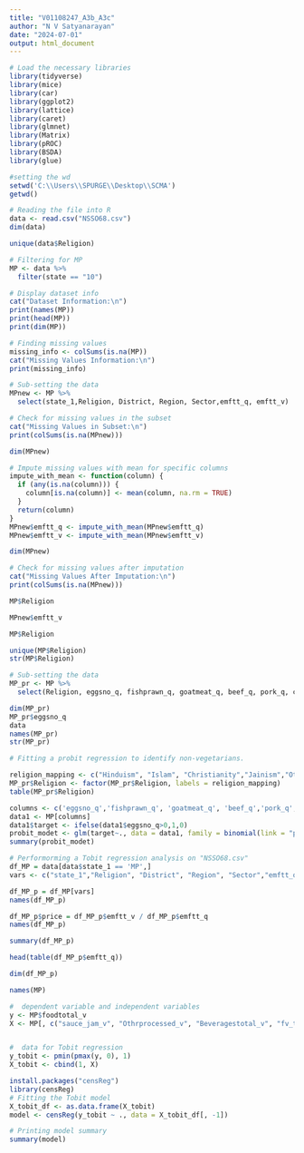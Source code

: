 ---
title: "V01108247_A3b_A3c"
author: "N V Satyanarayan"
date: "2024-07-01"
output: html_document
---

```{r}
# Load the necessary libraries
library(tidyverse)
library(mice)
library(car)
library(ggplot2)
library(lattice)
library(caret)
library(glmnet)
library(Matrix)
library(pROC)
library(BSDA)
library(glue)

#setting the wd
setwd('C:\\Users\\SPURGE\\Desktop\\SCMA')
getwd()
```

```{r}
# Reading the file into R
data <- read.csv("NSSO68.csv")
dim(data)
```

```{r}
unique(data$Religion)
```

```{r}
# Filtering for MP
MP <- data %>%
  filter(state == "10")

# Display dataset info
cat("Dataset Information:\n")
print(names(MP))
print(head(MP))
print(dim(MP))
```

```{r}
# Finding missing values
missing_info <- colSums(is.na(MP))
cat("Missing Values Information:\n")
print(missing_info)
```

```{r}
# Sub-setting the data
MPnew <- MP %>%
  select(state_1,Religion, District, Region, Sector,emftt_q, emftt_v)

# Check for missing values in the subset
cat("Missing Values in Subset:\n")
print(colSums(is.na(MPnew)))
```

```{r}
dim(MPnew)
```

```{r}
# Impute missing values with mean for specific columns
impute_with_mean <- function(column) {
  if (any(is.na(column))) {
    column[is.na(column)] <- mean(column, na.rm = TRUE)
  }
  return(column)
}
MPnew$emftt_q <- impute_with_mean(MPnew$emftt_q)
MPnew$emftt_v <- impute_with_mean(MPnew$emftt_v)

dim(MPnew)
```

```{r}
# Check for missing values after imputation
cat("Missing Values After Imputation:\n")
print(colSums(is.na(MPnew)))
```

```{r}
MP$Religion

MPnew$emftt_v

MP$Religion

unique(MP$Religion)
str(MP$Religion)
```

```{r}
# Sub-setting the data
MP_pr <- MP %>%
  select(Religion, eggsno_q, fishprawn_q, goatmeat_q, beef_q, pork_q, chicken_q, othrbirds_q)

dim(MP_pr)
MP_pr$eggsno_q
data
names(MP_pr)
str(MP_pr)
```

```{r}
# Fitting a probit regression to identify non-vegetarians. 

religion_mapping <- c("Hinduism", "Islam", "Christianity","Jainism","Others")
MP_pr$Religion <- factor(MP_pr$Religion, labels = religion_mapping)
table(MP_pr$Religion)
```

```{r}
columns <- c('eggsno_q','fishprawn_q', 'goatmeat_q', 'beef_q','pork_q', 'chicken_q', 'othrbirds_q')
data1 <- MP[columns]
data1$target <- ifelse(data1$eggsno_q>0,1,0) 
probit_modet <- glm(target~., data = data1, family = binomial(link = "probit"))
summary(probit_modet)
```

```{r}
# Performorming a Tobit regression analysis on "NSSO68.csv" 
df_MP = data[data$state_1 == 'MP',]
vars <- c("state_1","Religion", "District", "Region", "Sector","emftt_q", "emftt_v")

df_MP_p = df_MP[vars]
names(df_MP_p)

df_MP_p$price = df_MP_p$emftt_v / df_MP_p$emftt_q
names(df_MP_p)
```

```{r}
summary(df_MP_p)

head(table(df_MP_p$emftt_q))

dim(df_MP_p)

names(MP)

```

```{r}
#  dependent variable and independent variables
y <- MP$foodtotal_v
X <- MP[, c("sauce_jam_v", "Othrprocessed_v", "Beveragestotal_v", "fv_tot")]


#  data for Tobit regression
y_tobit <- pmin(pmax(y, 0), 1)  
X_tobit <- cbind(1, X)
```

```{r}
install.packages("censReg")
library(censReg)
# Fitting the Tobit model
X_tobit_df <- as.data.frame(X_tobit)
model <- censReg(y_tobit ~ ., data = X_tobit_df[, -1])
```

```{r}
# Printing model summary
summary(model)
```